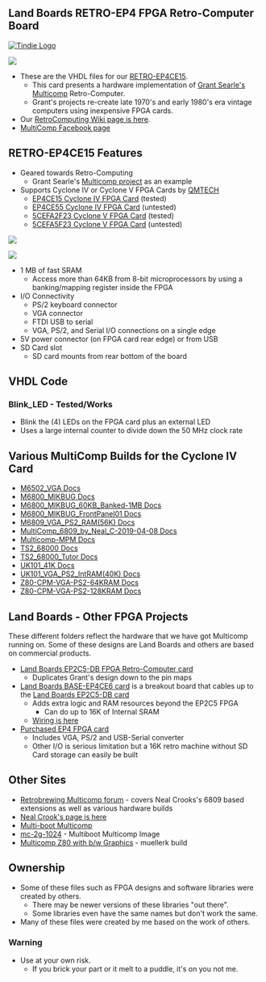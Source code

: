 == Land Boards RETRO-EP4 FPGA Retro-Computer Board ==

<a href="https://www.tindie.com/products/land_boards/retrocomputer-fpga-card-pcb-only/" >
<img src="http://land-boards.com/tindie/tindie-larges-v2.png" alt="Tindie Logo">
</img></a> 

<img src="http://land-boards.com/blwiki/images/8/8f/RETRO-EP4CE15-REV4-BLACK-P1464-720PX.jpg"></img>

* These are the VHDL files for our [http://land-boards.com/blwiki/index.php?title=RETRO-EP4CE15 RETRO-EP4CE15].
** This card presents a hardware implementation of [http://searle.x10host.com/Multicomp/index.html Grant Searle's Multicomp] Retro-Computer.
** Grant's projects re-create late 1970's and early 1980's era vintage computers using inexpensive FPGA cards.
* Our [http://land-boards.com/blwiki/index.php?title=RetroComputers RetroComputing Wiki page is here].
* [https://www.facebook.com/groups/663409440836492 MultiComp Facebook page]

== RETRO-EP4CE15 Features ==

* Geared towards Retro-Computing
** Grant Searle's [http://searle.x10host.com/Multicomp/index.html Multicomp project] as an example
* Supports Cyclone IV or Cyclone V FPGA Cards by [https://qmtechchina.aliexpress.com/store/4486047?spm=a2g0o.detail.1000061.1.49a65e3auUBf33 QMTECH]
** [https://www.aliexpress.com/item/32949281189.html EP4CE15 Cyclone IV FPGA Card] (tested)
** [https://www.aliexpress.com/item/4001310584093.html EP4CE55 Cyclone IV FPGA Card] (untested)
** [https://www.aliexpress.com/item/1000006622149.html 5CEFA2F23 Cyclone V FPGA Card] (tested)
** [https://www.aliexpress.com/item/1005001782703399.html 5CEFA5F23 Cyclone V FPGA Card] (untested)

<img src="http://land-boards.com/blwiki/images/1/18/EP4CE55_RESOURCES.PNG"></img>

<img src="http://land-boards.com/blwiki/images/4/43/CycloneV_FPGA_Resources.PNG"></img>
	
* 1 MB of fast SRAM
** Access more than 64KB from 8-bit microprocessors by using a banking/mapping register inside the FPGA
* I/O Connectivity
** PS/2 keyboard connector
** VGA connector
** FTDI USB to serial
** VGA, PS/2, and Serial I/O connections on a single edge
* 5V power connector (on FPGA card rear edge) or from USB
* SD Card slot
** SD card mounts from rear bottom of the board

== VHDL Code ==

=== Blink_LED - Tested/Works ===

* Blink the (4) LEDs on the FPGA card plus an external LED
* Uses a large internal counter to divide down the 50 MHz clock rate

== Various MultiComp Builds for the Cyclone IV Card ==

* [https://github.com/douggilliland/MultiComp/blob/master/MultiComp_On_RETRO-EP4CE15/M6502_VGA/README.mediawiki M6502_VGA Docs]
* [https://github.com/douggilliland/MultiComp/blob/master/MultiComp_On_RETRO-EP4CE15/M6800_MIKBUG/README.mediawiki M6800_MIKBUG Docs]
* [https://github.com/douggilliland/MultiComp/blob/master/MultiComp_On_RETRO-EP4CE15/M6800_MIKBUG_60KB_Banked-1MB/README.mediawiki M6800_MIKBUG_60KB_Banked-1MB Docs]
* [https://github.com/douggilliland/MultiComp/blob/master/MultiComp_On_RETRO-EP4CE15/M6800_MIKBUG_FrontPanel01/README.mediawiki M6800_MIKBUG_FrontPanel01 Docs]
* [https://github.com/douggilliland/MultiComp/blob/master/MultiComp_On_RETRO-EP4/M6809_VGA_PS2_RAM(56K)/ M6809_VGA_PS2_RAM(56K) Docs]
* [https://github.com/douggilliland/MultiComp/tree/master/MultiComp_On_RETRO-EP4/MultiComp_6809_by_Neal_C-2019-04-08/ MultiComp_6809_by_Neal_C-2019-04-08 Docs]
* [https://github.com/douggilliland/MultiComp/tree/master/MultiComp_On_RETRO-EP4/Multicomp-MPM Multicomp-MPM Docs]
* [https://github.com/douggilliland/MultiComp/blob/master/MultiComp_On_RETRO-EP4CE15/TS2_68000/README.mediawiki TS2_68000 Docs]
* [https://github.com/douggilliland/MultiComp/blob/master/MultiComp_On_RETRO-EP4CE15/TS2_68000_Tutor/README.mediawiki TS2_68000_Tutor Docs]
* [https://github.com/douggilliland/MultiComp/tree/master/MultiComp_On_RETRO-EP4/UK101_41K UK101_41K Docs]
* [https://github.com/douggilliland/MultiComp/blob/master/MultiComp_On_RETRO-EP4CE15/UK101_VGA_PS2_IntRAM(40K)/README.mediawiki UK101_VGA_PS2_IntRAM(40K) Docs]
* [https://github.com/douggilliland/MultiComp/blob/master/MultiComp_On_RETRO-EP4CE15/Z80-CPM-VGA-PS2-64KRAM/README.mediawiki Z80-CPM-VGA-PS2-64KRAM Docs]
* [https://github.com/douggilliland/MultiComp/tree/master/MultiComp_On_RETRO-EP4/Z80-CPM-VGA-PS2-128KRAM Z80-CPM-VGA-PS2-128KRAM Docs]

== Land Boards - Other FPGA Projects ==

These different folders reflect the hardware that we have got Multicomp running on. Some of these designs are Land Boards and others are based on commercial products.

* [http://land-boards.com/blwiki/index.php?title=EP2C5-DB Land Boards EP2C5-DB FPGA Retro-Computer card]
** Duplicates Grant's design down to the pin maps
* [http://land-boards.com/blwiki/index.php?title=BASE-EP4CE6 Land Boards BASE-EP4CE6 card] is a breakout board that cables up to the [http://land-boards.com/blwiki/index.php?title=EP2C5-DB Land Boards EP2C5-DB card]
** Adds extra logic and RAM resources beyond the EP2C5 FPGA
*** Can do up to 16K of Internal SRAM
** [http://land-boards.com/blwiki/index.php?title=Retro-Computer_Map_EP2_to_EP4_card Wiring is here]
* [http://land-boards.com/blwiki/index.php?title=Cyclone_IV_FPGA_EP4CE6E22C8N_Development_Board_USB_V2 Purchased EP4 FPGA card]
** Includes VGA, PS/2 and USB-Serial converter
** Other I/O is serious limitation but a 16K retro machine without SD Card storage can easily be built

== Other Sites ==

* [https://www.retrobrewcomputers.org/doku.php?id=boards:sbc:multicomp:start Retrobrewing Multicomp forum] - covers Neal Crooks's 6809 based extensions as well as various hardware builds
* [https://github.com/nealcrook/multicomp6809 Neal Crook's page is here]
* [https://www.retrobrewcomputers.org/doku.php?id=builderpages:rhkoolstar:mc-2g-1024 Multi-boot Multicomp]
* [https://retrobrewcomputers.org/doku.php?id=builderpages:rhkoolstar:mc-2g-1024 mc-2g-1024] - Multiboot Multicomp Image
* [https://retrobrewcomputers.org/doku.php?id=builderpages:muellerk:start Multicomp Z80 with b/w Graphics] - muellerk build

== Ownership ==

* Some of these files such as FPGA designs and software libraries were created by others.
** There may be newer versions of these libraries "out there".
** Some libraries even have the same names but don't work the same.
* Many of these files were created by me based on the work of others.

=== Warning ===

* Use at your own risk.
** If you brick your part or it melt to a puddle, it's on you not me.
